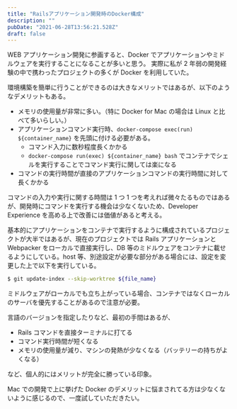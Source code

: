 ```yaml
---
title: "Railsアプリケーション開発時のDocker構成"
description: ""
pubDate: "2021-06-28T13:56:21.528Z"
draft: false
---
```


WEB アプリケーション開発に参画すると、Docker でアプリケーションやミドルウェアを実行することになることが多いと思う。
実際に私が 2 年弱の開発経験の中で携わったプロジェクトの多くが Docker を利用していた。

環境構築を簡単に行うことができるのは大きなメリットではあるが、以下のようなデメリットもある。

- メモリの使用量が非常に多い。（特に Docker for Mac の場合は Linux と比べて多いらしい。）
- アプリケーションコマンド実行時、`docker-compose exec(run) ${container_name}` を先頭に付ける必要がある。
  - コマンド入力に数秒程度長くかかる
  - `docker-compose run(exec) ${container_name} bash` でコンテナでシェルを実行することでコマンド実行に関しては楽になる
- コマンドの実行時間が直接のアプリケーションコマンドの実行時間に対して長くかかる

コマンドの入力や実行に関する時間は 1 つ 1 つを考えれば微々たるものではあるが、開発時にコマンドを実行する機会は少なくないため、Developer Experience を高める上で改善には価値があると考える。

基本的にアプリケーションをコンテナで実行するように構成されているプロジェクトが大半ではあるが、現在のプロジェクトでは Rails アプリケーションと Webpacker をローカルで直接実行し、DB 等のミドルウェアをコンテナに載せるようにしている。host 等、別途設定が必要な部分がある場合には、設定を変更した上で以下を実行している。

```bash
$ git update-index --skip-worktree ${file_name}
```

ミドルウェアがローカルでも立ち上がっている場合、コンテナではなくローカルのサーバを優先することがあるので注意が必要。

言語のバージョンを指定したりなど、最初の手間はあるが、

- Rails コマンドを直接ターミナルに打てる
- コマンド実行時間が短くなる
- メモリの使用量が減り、マシンの発熱が少なくなる（バッテリーの持ちがよくなる）

など、個人的にはメリットが完全に勝っている印象。

Mac での開発で上に挙げた Docker のデメリットに悩まされてる方は少なくないように感じるので、一度試していただきたい。
